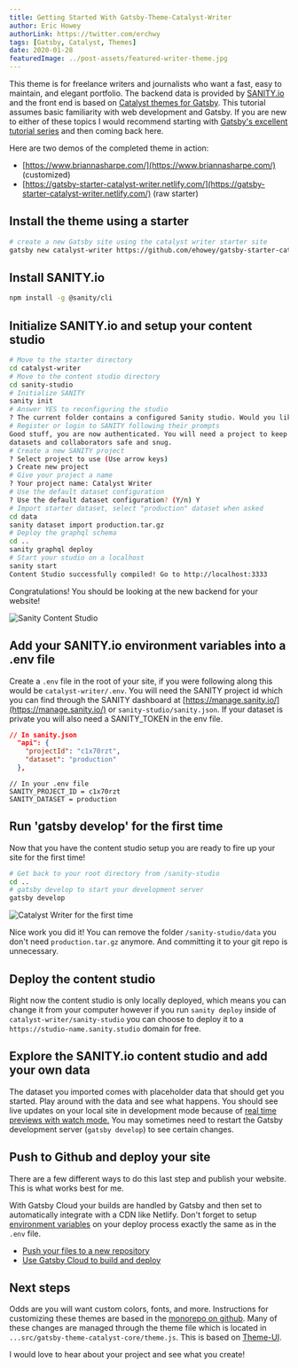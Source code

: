 ```yaml
---
title: Getting Started With Gatsby-Theme-Catalyst-Writer
author: Eric Howey
authorLink: https://twitter.com/erchwy
tags: [Gatsby, Catalyst, Themes]
date: 2020-01-28
featuredImage: ../post-assets/featured-writer-theme.jpg
---
```


This theme is for freelance writers and journalists who want a fast, easy to maintain, and elegant portfolio. The backend data is provided by [SANITY.io](https://www.sanity.io/) and the front end is based on [Catalyst themes for Gatsby](https://github.com/ehowey/gatsby-theme-catalyst). This tutorial assumes basic familiarity with web development and Gatsby. If you are new to either of these topics I would recommend starting with [Gatsby's excellent tutorial series](https://www.gatsbyjs.org/tutorial/) and then coming back here.

Here are two demos of the completed theme in action:

- [https://www.briannasharpe.com/](https://www.briannasharpe.com/) (customized)
- [https://gatsby-starter-catalyst-writer.netlify.com/](https://gatsby-starter-catalyst-writer.netlify.com/) (raw starter)

## Install the theme using a starter

```sh
# create a new Gatsby site using the catalyst writer starter site
gatsby new catalyst-writer https://github.com/ehowey/gatsby-starter-catalyst-writer
```

## Install SANITY.io

```sh
npm install -g @sanity/cli
```

## Initialize SANITY.io and setup your content studio

```sh
# Move to the starter directory
cd catalyst-writer
# Move to the content studio directory
cd sanity-studio
# Initialize SANITY
sanity init
# Answer YES to reconfiguring the studio
? The current folder contains a configured Sanity studio. Would you like to reconfigure it? Y
# Register or login to SANITY following their prompts
Good stuff, you are now authenticated. You will need a project to keep your
datasets and collaborators safe and snug.
# Create a new SANITY project
? Select project to use (Use arrow keys)
❯ Create new project
# Give your project a name
? Your project name: Catalyst Writer
# Use the default dataset configuration
? Use the default dataset configuration? (Y/n) Y
# Import starter dataset, select "production" dataset when asked
cd data
sanity dataset import production.tar.gz
# Deploy the graphql schema
cd ..
sanity graphql deploy
# Start your studio on a localhost
sanity start
Content Studio successfully compiled! Go to http://localhost:3333
```

Congratulations! You should be looking at the new backend for your website!

![Sanity Content Studio](../post-assets/catalyst-writer-1.png "Sanity Content Studio")

## Add your SANITY.io environment variables into a .env file

Create a `.env` file in the root of your site, if you were following along this would be `catalyst-writer/.env`. You will need the SANITY project id which you can find through the SANITY dashboard at [https://manage.sanity.io/](https://manage.sanity.io/) or `sanity-studio/sanity.json`. If your dataset is private you will also need a SANITY_TOKEN in the env file.

```json
// In sanity.json
  "api": {
    "projectId": "c1x70rzt",
    "dataset": "production"
  },
```

```
// In your .env file
SANITY_PROJECT_ID = c1x70rzt
SANITY_DATASET = production
```

## Run 'gatsby develop' for the first time

Now that you have the content studio setup you are ready to fire up your site for the first time!

```sh
# Get back to your root directory from /sanity-studio
cd ..
# gatsby develop to start your development server
gatsby develop
```

![Catalyst Writer for the first time](../post-assets/catalyst-writer-2.png)

Nice work you did it! You can remove the folder `/sanity-studio/data` you don't need `production.tar.gz` anymore. And committing it to your git repo is unnecessary.

## Deploy the content studio

Right now the content studio is only locally deployed, which means you can change it from your computer however if you run `sanity deploy` inside of `catalyst-writer/sanity-studio` you can choose to deploy it to a `https://studio-name.sanity.studio` domain for free.

## Explore the SANITY.io content studio and add your own data

The dataset you imported comes with placeholder data that should get you started. Play around with the data and see what happens. You should see live updates on your local site in development mode because of [real time previews with watch mode.](https://www.gatsbyjs.org/packages/gatsby-source-sanity/#real-time-content-preview-with-watch-mode) You may sometimes need to restart the Gatsby development server (`gatsby develop`) to see certain changes.

## Push to Github and deploy your site

There are a few different ways to do this last step and publish your website. This is what works best for me.

With Gatsby Cloud your builds are handled by Gatsby and then set to automatically integrate with a CDN like Netlify. Don't forget to setup [environment variables](https://www.gatsbyjs.org/docs/environment-variables/) on your deploy process exactly the same as in the `.env` file.

- [Push your files to a new repository](https://help.github.com/en/github/getting-started-with-github/create-a-repo)
- [Use Gatsby Cloud to build and deploy](https://www.gatsbyjs.com/cloud/)

## Next steps

Odds are you will want custom colors, fonts, and more. Instructions for customizing these themes are based in the [monorepo on github](https://github.com/ehowey/gatsby-theme-catalyst). Many of these changes are managed through the theme file which is located in `...src/gatsby-theme-catalyst-core/theme.js`. This is based on [Theme-UI](https://theme-ui.com/).

I would love to hear about your project and see what you create!
